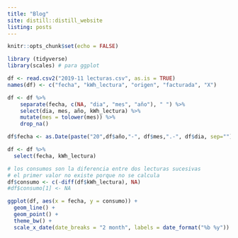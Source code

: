```yaml
---
title: "Blog"
site: distill::distill_website
listing: posts
---
```



```r
knitr::opts_chunk$set(echo = FALSE)
```


```r

library (tidyverse)
library(scales) # para ggplot

df <- read.csv2("2019-11 lecturas.csv", as.is = TRUE)
names(df) <- c("fecha", "kWh_lectura", "origen", "facturada", "X")

df <- df %>%
    separate(fecha, c(NA, "dia", "mes", "año"), " ") %>%
    select(dia, mes, año, kWh_lectura) %>%
    mutate(mes = tolower(mes)) %>%
    drop_na() 

df$fecha <- as.Date(paste("20",df$año,"-", df$mes,".-", df$dia, sep=""), format = "%Y-%b-%d") 

df <- df %>% 
  select(fecha, kWh_lectura)

# los consumos son la diferencia entre dos lecturas sucesivas
# el primer valor no existe porque no se calcula
df$consumo <- c(-diff(df$kWh_lectura), NA)
#df$consumo[1] <- NA

ggplot(df, aes(x = fecha, y = consumo)) +
  geom_line() +
  geom_point() +
  theme_bw() +
  scale_x_date(date_breaks = "2 month", labels = date_format("%b %y"))
```
